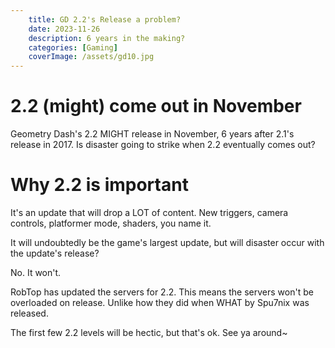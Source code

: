 ```yaml
---
    title: GD 2.2's Release a problem?
    date: 2023-11-26
    description: 6 years in the making?
    categories: [Gaming]
    coverImage: /assets/gd10.jpg
---
```


# 2.2 (might) come out in November

Geometry Dash's 2.2 MIGHT release in November, 6 years after 2.1's release in 2017. Is disaster going to strike when 2.2 eventually comes out?

# Why 2.2 is important

It's an update that will drop a LOT of content. New triggers, camera controls, platformer mode, shaders, you name it.

It will undoubtedly be the game's largest update, but will disaster occur with the update's release?

No. It won't.

RobTop has updated the servers for 2.2. This means the servers won't be overloaded on release.
Unlike how they did when WHAT by Spu7nix was released.

The first few 2.2 levels will be hectic, but that's ok. See ya around~
